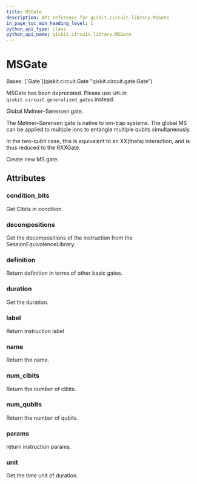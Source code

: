 ```yaml
---
title: MSGate
description: API reference for qiskit.circuit.library.MSGate
in_page_toc_min_heading_level: 1
python_api_type: class
python_api_name: qiskit.circuit.library.MSGate
---
```


# MSGate

<Class id="qiskit.circuit.library.MSGate" github="https://github.com/qiskit/qiskit/tree/stable/0.24/qiskit/circuit/library/generalized_gates/gms.py" signature="MSGate(num_qubits, theta, label=None)">
  Bases: [`Gate`](qiskit.circuit.Gate "qiskit.circuit.gate.Gate")

  MSGate has been deprecated. Please use `GMS` in `qiskit.circuit.generalized_gates` instead.

  Global Mølmer–Sørensen gate.

  The Mølmer–Sørensen gate is native to ion-trap systems. The global MS can be applied to multiple ions to entangle multiple qubits simultaneously.

  In the two-qubit case, this is equivalent to an XX(theta) interaction, and is thus reduced to the RXXGate.

  Create new MS gate.

  ## Attributes

  ### condition\_bits

  <Attribute id="qiskit.circuit.library.MSGate.condition_bits" name="condition_bits">
    Get Clbits in condition.
  </Attribute>

  ### decompositions

  <Attribute id="qiskit.circuit.library.MSGate.decompositions" name="decompositions">
    Get the decompositions of the instruction from the SessionEquivalenceLibrary.
  </Attribute>

  ### definition

  <Attribute id="qiskit.circuit.library.MSGate.definition" name="definition">
    Return definition in terms of other basic gates.
  </Attribute>

  ### duration

  <Attribute id="qiskit.circuit.library.MSGate.duration" name="duration">
    Get the duration.
  </Attribute>

  ### label

  <Attribute id="qiskit.circuit.library.MSGate.label" name="label">
    Return instruction label
  </Attribute>

  ### name

  <Attribute id="qiskit.circuit.library.MSGate.name" name="name">
    Return the name.
  </Attribute>

  ### num\_clbits

  <Attribute id="qiskit.circuit.library.MSGate.num_clbits" name="num_clbits">
    Return the number of clbits.
  </Attribute>

  ### num\_qubits

  <Attribute id="qiskit.circuit.library.MSGate.num_qubits" name="num_qubits">
    Return the number of qubits.
  </Attribute>

  ### params

  <Attribute id="qiskit.circuit.library.MSGate.params" name="params">
    return instruction params.
  </Attribute>

  ### unit

  <Attribute id="qiskit.circuit.library.MSGate.unit" name="unit">
    Get the time unit of duration.
  </Attribute>
</Class>

